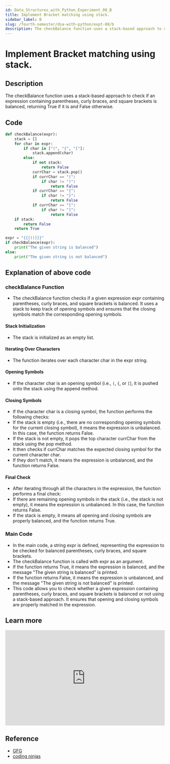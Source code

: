 ```yaml
---
id: Data_Structures_with_Python_Experiment_08_B
title: Implement Bracket matching using stack.
sidebar_label: B
slug: /fourth-semester/dsa-with-python/expt-08/b
description: The checkBalance function uses a stack-based approach to check if an expression containing parentheses, curly braces, and square brackets is balanced, returning True if it is and False otherwise.
---
```


# Implement Bracket matching using stack.

## Description

The checkBalance function uses a stack-based approach to check if an expression containing parentheses, curly braces, and square brackets is balanced, returning True if it is and False otherwise.

## Code

```python title="program8b.py"
def checkBalance(expr):
    stack = []
    for char in expr:
        if char in ["(", "{", "["]:
            stack.append(char)
        else:
            if not stack:
                return False
            currChar = stack.pop()
            if currChar == "(":
                if char != ")":
                    return False
            if currChar == "{":
                if char != "}":
                    return False
            if currChar == "[":
                if char != "]":
                    return False
    if stack:
        return False
    return True

expr = "{{[()]}}"
if checkBalance(expr):
    print("The given string is balanced")
else:
    print("The given string is not balanced")
```

## Explanation of above code

### checkBalance Function
- The checkBalance function checks if a given expression expr containing parentheses, curly braces, and square brackets is balanced. It uses a stack to keep track of opening symbols and ensures that the closing symbols match the corresponding opening symbols.
#### Stack Initialization
- The stack is initialized as an empty list.
#### Iterating Over Characters
- The function iterates over each character char in the expr string.
#### Opening Symbols
- If the character char is an opening symbol (i.e., `(`, `{`, or `[`), it is pushed onto the stack using the append method.
#### Closing Symbols
- If the character char is a closing symbol, the function performs the following checks:
- If the stack is empty (i.e., there are no corresponding opening symbols for the current closing symbol), it means the expression is unbalanced. In this case, the function returns False.
- If the stack is not empty, it pops the top character currChar from the stack using the pop method.
- It then checks if currChar matches the expected closing symbol for the current character char.
- If they don't match, it means the expression is unbalanced, and the function returns False.
#### Final Check
- After iterating through all the characters in the expression, the function performs a final check:
- If there are remaining opening symbols in the stack (i.e., the stack is not empty), it means the expression is unbalanced. In this case, the function returns False.
- If the stack is empty, it means all opening and closing symbols are properly balanced, and the function returns True.
### Main Code
- In the main code, a string expr is defined, representing the expression to be checked for balanced parentheses, curly braces, and square brackets.
- The checkBalance function is called with expr as an argument.
- If the function returns True, it means the expression is balanced, and the message "The given string is balanced" is printed.
- If the function returns False, it means the expression is unbalanced, and the message "The given string is not balanced" is printed.
- This code allows you to check whether a given expression containing parentheses, curly braces, and square brackets is balanced or not using a stack-based approach. It ensures that opening and closing symbols are properly matched in the expression.

## Learn more

<iframe width="100%" height="300px" src="https://www.youtube.com/embed/aKTGpBeOeZg" title="Parenthesis Checker | Valid Parentheses Leetcode | Balanced Parentheses Hackerrank | DSAOne #43" frameborder="0" allow="accelerometer; autoplay; clipboard-write; encrypted-media; gyroscope; picture-in-picture; web-share" allowfullscreen></iframe>

## Reference

- [GFG](https://www.geeksforgeeks.org/check-for-balanced-parentheses-in-an-expression//)
- [coding ninjas](https://www.codingninjas.com/blog/2021/09/09/understanding-balanced-parentheses/)
